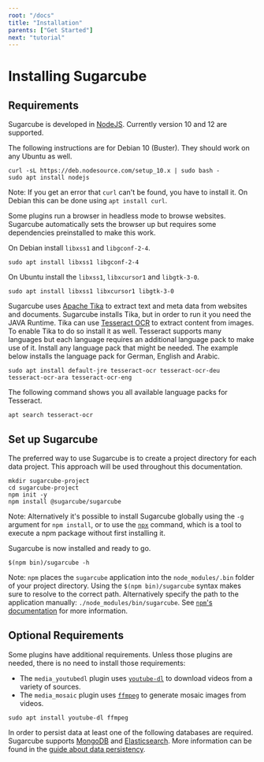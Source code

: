 ```yaml
---
root: "/docs"
title: "Installation"
parents: ["Get Started"]
next: "tutorial"
---
```


# Installing Sugarcube

## Requirements

Sugarcube is developed in [NodeJS](https://https://nodejs.org). Currently version 10 and 12 are supported.

The following instructions are for Debian 10 (Buster). They should work on any Ubuntu as well.

```shell
curl -sL https://deb.nodesource.com/setup_10.x | sudo bash -
sudo apt install nodejs
```

Note: If you get an error that `curl` can't be found, you have to install it. On Debian this can be done using `apt install curl`.

Some plugins run a browser in headless mode to browse websites. Sugarcube automatically sets the browser up but requires some dependencies preinstalled to make this work.

On Debian install `libxss1` and `libgconf-2-4`.

```shell
sudo apt install libxss1 libgconf-2-4
```

On Ubuntu install the `libxss1`, `libxcursor1` and `libgtk-3-0`.

```shell
sudo apt install libxss1 libxcursor1 libgtk-3-0
```

Sugarcube uses [Apache Tika](https://tika.apache.org/) to extract text and meta data from websites and documents. Sugarcube installs Tika, but in order to run it you need the JAVA Runtime. Tika can use [Tesseract OCR](https://github.com/tesseract-ocr/tesseract) to extract content from images. To enable Tika to do so install it as well. Tesseract supports many languages but each language requires an additional language pack to make use of it. Install any language pack that might be needed. The example below installs the language pack for German, English and Arabic.

```shell
sudo apt install default-jre tesseract-ocr tesseract-ocr-deu tesseract-ocr-ara tesseract-ocr-eng
```

The following command shows you all available language packs for Tesseract.

```shell
apt search tesseract-ocr
```

## Set up Sugarcube

The preferred way to use Sugarcube is to create a project directory for each data project. This approach will be used throughout this documentation.

```shell
mkdir sugarcube-project
cd sugarcube-project
npm init -y
npm install @sugarcube/sugarcube
```

Note: Alternatively it's possible to install Sugarcube globally using the `-g` argument for `npm install`, or to use the [`npx`](https://www.npmjs.com/package/npx) command, which is a tool to execute a npm package without first installing it.

Sugarcube is now installed and ready to go.

```shell
$(npm bin)/sugarcube -h
```

Note: `npm` places the `sugarcube` application into the `node_modules/.bin` folder of your project directory. Using the `$(npm bin)/sugarcube` syntax makes sure to resolve to the correct path. Alternatively specify the path to the application manually: `./node_modules/bin/sugarcube`. See [`npm`'s documentation](https://docs.npmjs.com/cli/bin.html) for more information.

## Optional Requirements

Some plugins have additional requirements. Unless those plugins are needed, there is no need to install those requirements:

- The `media_youtubedl` plugin uses [`youtube-dl`](https://ytdl-org.github.io/youtube-dl/index.html) to download videos from a variety of sources.
- The `media_mosaic` plugin uses [`ffmpeg`](https://www.ffmpeg.org/) to generate mosaic images from videos.


```shell
sudo apt install youtube-dl ffmpeg
```

In order to persist data at least one of the following databases are required. Sugarcube supports [MongoDB](https://www.mongodb.com/) and [Elasticsearch](https://www.elastic.co/products/elasticsearch). More information can be found in the [guide about data persistency](/docs/data-persistence).
